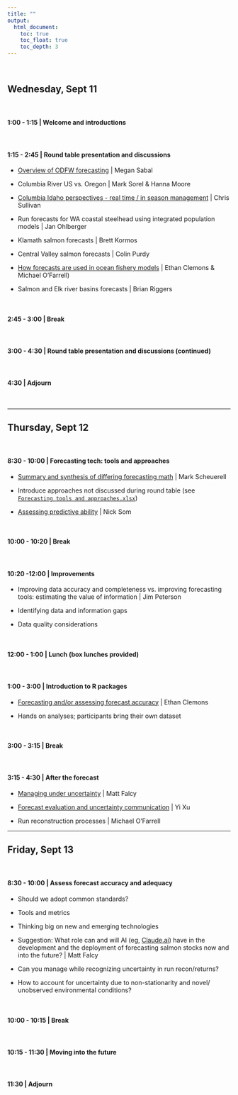 ```yaml
---
title: ""
output:
  html_document:
    toc: true
    toc_float: true
    toc_depth: 3
---
```


<br>

## Wednesday, Sept 11

<br>


#### 1:00 - 1:15	| Welcome and introductions


<br>

#### 1:15 - 2:45 | Round table presentation and discussions

* [Overview of ODFW forecasting](materials/Sabal_Oregon_salmon_forecasts.pdf) | Megan Sabal
	  
* Columbia River US vs. Oregon | Mark Sorel & Hanna Moore
	  
* [Columbia Idaho perspectives - real time / in season management](Sullivan_Forecast_Workshop_2024.pdf) | Chris Sullivan
	  
* Run forecasts for WA coastal steelhead using integrated population models | Jan Ohlberger
	  
* Klamath salmon forecasts | Brett Kormos
	  
* Central Valley salmon forecasts | Colin Purdy
	  
* [How forecasts are used in ocean fishery models](materials/Clemons_Forecast_Ocean_Harvest.pdf) | Ethan Clemons & Michael O’Farrell)
	  
* Salmon and Elk river basins forecasts | Brian Riggers


<br>

#### 2:45 - 3:00 | Break


<br>

#### 3:00 - 4:30 | Round table presentation and discussions (continued)


<br>

#### 4:30 | Adjourn 

<br>


***

## Thursday, Sept 12    

  
<br>

#### 8:30 - 10:00 | Forecasting tech: tools and approaches

* [Summary and synthesis of differing forecasting math](materials/forecasting_approaches.pdf) | Mark Scheuerell
    
* Introduce approaches not discussed during round table (see [`Forecasting tools and approaches.xlsx`](materials/forecasting_tools_approaches.xlsx))
    
* [Assessing predictive ability](materials/Som_SFW_predictive_accuracy.pdf) | Nick Som
	
<br>

#### 10:00 - 10:20 | Break	


<br>

#### 10:20 -12:00	| Improvements

* Improving data accuracy and completeness vs. improving forecasting tools: estimating the value of information | Jim Peterson

* Identifying data and information gaps

* Data quality considerations

<br>

#### 12:00 - 1:00	| Lunch (box lunches provided)


<br>

#### 1:00 - 3:00 | Introduction to R packages

* [Forecasting and/or assessing forecast accuracy](materials/Clemons_ForecastR_primer.pdf) | Ethan Clemons

* Hands on analyses; participants bring their own dataset


<br>

#### 3:00 - 3:15 | Break


<br>

#### 3:15 - 4:30 | After the forecast

* [Managing under uncertainty](materials/Falcy_USGS_SalmonForecasting_Uncertainty_Decisions.pdf) | Matt Falcy

*	[Forecast evaluation and uncertainty communication](materials/Forecast_Workshop_Xu_2024.pdf) | Yi Xu

*	Run reconstruction processes | Michael O’Farrell


***

## Friday,  Sept 13

<br>

#### 8:30 - 10:00 | Assess forecast accuracy and adequacy

* Should we adopt common standards?
	
*	Tools and metrics
	
* Thinking big on new and emerging technologies
	
* Suggestion: What role can and will AI (eg, [Claude.ai](https://claude.ai/login?returnTo=%2F%3F)) have in the development and the deployment of forecasting salmon stocks now and into the future? | Matt Falcy
	
* Can you manage while recognizing uncertainty in run recon/returns?

*	How to account for uncertainty due to non-stationarity and novel/ unobserved environmental conditions?


<br>

#### 10:00 - 10:15 | Break


<br>

#### 10:15 - 11:30 | Moving into the future
	
<br>

#### 11:30 | Adjourn
